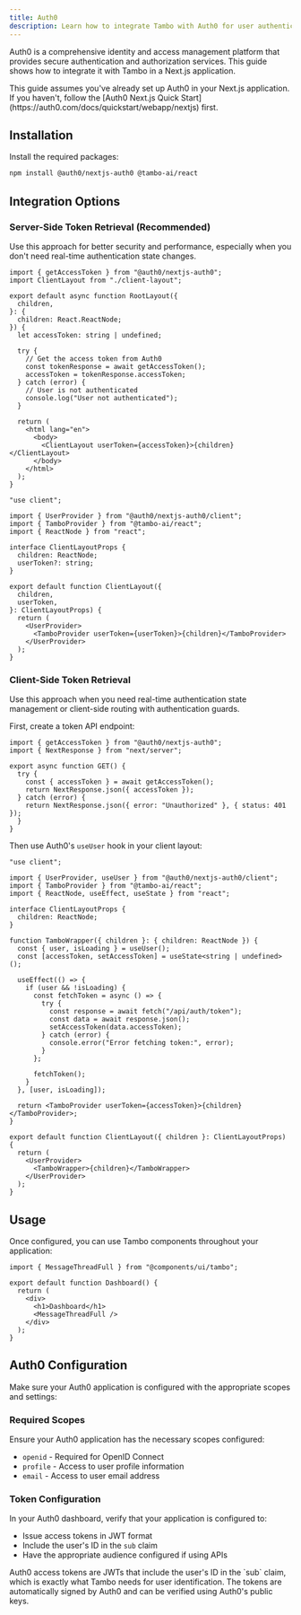 ```yaml
---
title: Auth0
description: Learn how to integrate Tambo with Auth0 for user authentication.
---
```


Auth0 is a comprehensive identity and access management platform that provides secure authentication and authorization services. This guide shows how to integrate it with Tambo in a Next.js application.

<Callout type="info" title="Prerequisites">
  This guide assumes you've already set up Auth0 in your Next.js application. If
  you haven't, follow the [Auth0 Next.js Quick
  Start](https://auth0.com/docs/quickstart/webapp/nextjs) first.
</Callout>

## Installation

Install the required packages:

```bash
npm install @auth0/nextjs-auth0 @tambo-ai/react
```

## Integration Options

### Server-Side Token Retrieval (Recommended)

Use this approach for better security and performance, especially when you don't need real-time authentication state changes.

```tsx title="app/layout.tsx"
import { getAccessToken } from "@auth0/nextjs-auth0";
import ClientLayout from "./client-layout";

export default async function RootLayout({
  children,
}: {
  children: React.ReactNode;
}) {
  let accessToken: string | undefined;

  try {
    // Get the access token from Auth0
    const tokenResponse = await getAccessToken();
    accessToken = tokenResponse.accessToken;
  } catch (error) {
    // User is not authenticated
    console.log("User not authenticated");
  }

  return (
    <html lang="en">
      <body>
        <ClientLayout userToken={accessToken}>{children}</ClientLayout>
      </body>
    </html>
  );
}
```

```tsx title="app/client-layout.tsx"
"use client";

import { UserProvider } from "@auth0/nextjs-auth0/client";
import { TamboProvider } from "@tambo-ai/react";
import { ReactNode } from "react";

interface ClientLayoutProps {
  children: ReactNode;
  userToken?: string;
}

export default function ClientLayout({
  children,
  userToken,
}: ClientLayoutProps) {
  return (
    <UserProvider>
      <TamboProvider userToken={userToken}>{children}</TamboProvider>
    </UserProvider>
  );
}
```

### Client-Side Token Retrieval

Use this approach when you need real-time authentication state management or client-side routing with authentication guards.

First, create a token API endpoint:

```tsx title="app/api/auth/token/route.ts"
import { getAccessToken } from "@auth0/nextjs-auth0";
import { NextResponse } from "next/server";

export async function GET() {
  try {
    const { accessToken } = await getAccessToken();
    return NextResponse.json({ accessToken });
  } catch (error) {
    return NextResponse.json({ error: "Unauthorized" }, { status: 401 });
  }
}
```

Then use Auth0's `useUser` hook in your client layout:

```tsx title="app/client-layout.tsx"
"use client";

import { UserProvider, useUser } from "@auth0/nextjs-auth0/client";
import { TamboProvider } from "@tambo-ai/react";
import { ReactNode, useEffect, useState } from "react";

interface ClientLayoutProps {
  children: ReactNode;
}

function TamboWrapper({ children }: { children: ReactNode }) {
  const { user, isLoading } = useUser();
  const [accessToken, setAccessToken] = useState<string | undefined>();

  useEffect(() => {
    if (user && !isLoading) {
      const fetchToken = async () => {
        try {
          const response = await fetch("/api/auth/token");
          const data = await response.json();
          setAccessToken(data.accessToken);
        } catch (error) {
          console.error("Error fetching token:", error);
        }
      };

      fetchToken();
    }
  }, [user, isLoading]);

  return <TamboProvider userToken={accessToken}>{children}</TamboProvider>;
}

export default function ClientLayout({ children }: ClientLayoutProps) {
  return (
    <UserProvider>
      <TamboWrapper>{children}</TamboWrapper>
    </UserProvider>
  );
}
```

## Usage

Once configured, you can use Tambo components throughout your application:

```tsx title="app/dashboard/page.tsx"
import { MessageThreadFull } from "@components/ui/tambo";

export default function Dashboard() {
  return (
    <div>
      <h1>Dashboard</h1>
      <MessageThreadFull />
    </div>
  );
}
```

## Auth0 Configuration

Make sure your Auth0 application is configured with the appropriate scopes and settings:

### Required Scopes

Ensure your Auth0 application has the necessary scopes configured:

- `openid` - Required for OpenID Connect
- `profile` - Access to user profile information
- `email` - Access to user email address

### Token Configuration

In your Auth0 dashboard, verify that your application is configured to:

- Issue access tokens in JWT format
- Include the user's ID in the `sub` claim
- Have the appropriate audience configured if using APIs

<Callout type="info" title="Token Security">
  Auth0 access tokens are JWTs that include the user's ID in the `sub` claim,
  which is exactly what Tambo needs for user identification. The tokens are
  automatically signed by Auth0 and can be verified using Auth0's public keys.
</Callout>
